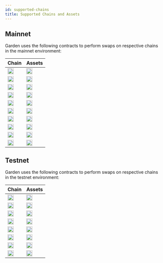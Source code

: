 ```yaml
---
id: supported-chains
title: Supported Chains and Assets
---
```


## Mainnet
Garden uses the following contracts to perform swaps on respective chains in the mainnet environment:

| Chain | Assets | 
| - | - |
| <img src="/icons/btc.svg" alt="Btc" width="20" /> | [<img src="/icons/btc.svg" alt="BTC" width="20" />](/developers/contracts/atomic-swap-btc) |
| <img src="/icons/ethereum.svg" alt="Eth" width="20" /> | [<img src="/icons/wbtc.svg" alt="WBTC" width="20" />](https://etherscan.io/address/0x795dcb58d1cd4789169d5f938ea05e17eceb68ca#code) | [<img src="/icons/usdc.svg" alt="USDC" width="20" />](https://etherscan.io/address/0xd8a6e3fca403d79b6ad6216b60527f51cc967d39#code) | [<img src="/icons/cbbtc.svg" alt="cbBTC" width="20" />](https://etherscan.io/address/0xeae7721d779276eb0f5837e2fe260118724a2ba4#Code) | [<img src="/icons/iBTC.png" alt="iBTC" width="20" />](https://etherscan.io/address/0xDC74a45e86DEdf1fF7c6dac77e0c2F082f9E4F72#code) |
| <img src="/icons/arbitrum.svg" alt="Arb" width="20" /> | [<img src="/icons/wbtc.svg" alt="WBTC" width="20" />](https://arbiscan.io/address/0x6b6303fab8ec7232b4f2a7b9fa58e5216f608fcb#code) | [<img src="/icons/usdc.svg" alt="USDC" width="20" />](https://arbiscan.io/address/0xeae7721d779276eb0f5837e2fe260118724a2ba4#code) | [<img src="/icons/iBTC.png" alt="iBTC" width="20" />](https://arbiscan.io/address/0xdc74a45e86dedf1ff7c6dac77e0c2f082f9e4f72) |
| <img src="/icons/base.svg" alt="Base" width="20" /> | [<img src="/icons/cbbtc.svg" alt="cbBTC" width="20" />](https://basescan.io/address/0xeae7721d779276eb0f5837e2fe260118724a2ba4#code) | [<img src="/icons/usdc.svg" alt="USDC" width="20" />](https://basescan.io/address/0xd8a6e3fca403d79b6ad6216b60527f51cc967d39#code) |
| <img src="/icons/bera.svg" alt="Berachain" width="20" /> | [<img src="/icons/LBTC.svg" alt="LBTC" width="20" />](https://berascan.com/address/0x39f3294352208905fc6ebf033954E6c6455CdB4C#code) |
| <img src="/icons/starknet.svg" alt="Starknet" width="20" /> | [<img src="/icons/wbtc.svg" alt="WBTC" width="20" />](https://starkscan.co/contract/0x07defd8eb3b770005ab1ca5f89ad31f98fb5bc3c52deaeafd130be3b49f967b4#overview) |
| <img src="/icons/hyperliquid.svg" alt="HyperEVM" width="20" /> | [<img src="/icons/btc.svg" alt="uBTC" width="20" />](https://hyperscan.gas.zip/address/0x39f3294352208905fc6ebf033954E6c6455CdB4C?tab=contract) |
| <img src="/icons/corn.svg" alt="Corn" width="20" /> | [<img src="/icons/bitcorn.svg" alt="BTCN" width="20" />](https://cornscan.io/address/0xeaE7721d779276eb0f5837e2fE260118724a2Ba4) |
| <img src="/icons/unichain.svg" alt="Unichain" width="20" /> | [<img src="/icons/wbtc.svg" alt="WBTC" width="20" />](https://uniscan.xyz/address/0xD8a6E3FCA403d79b6AD6216b60527F51cc967D39) | [<img src="/icons/usdc.svg" alt="USDC" width="20" />](https://uniscan.xyz/address/0x795Dcb58d1cd4789169D5F938Ea05E17ecEB68cA) |
| <img src="/icons/BotanixIcon.jpg" alt="Botanix" width="20" /> | [<img src="/icons/BotanixBTC.png" alt="WBTC" width="20" />](https://uniscan.xyz/address/0xD8a6E3FCA403d79b6AD6216b60527F51cc967D39) |

## Testnet

Garden uses the following contracts to perform swaps on respective chains in the testnet environment:

| Chain | Assets |
| - | - |
| <img src="/icons/btc.svg" alt="BTC" width="20" /> | [<img src="/icons/btc.svg" alt="BTC" width="20" />](/developers/contracts/atomic-swap-btc) |
| <img src="/icons/ethereum.svg" alt="Eth" width="20" /> | [<img src="/icons/wbtc.svg" alt="WBTC" width="20" />](https://sepolia.etherscan.io/address/0x3C6a17b8cD92976D1D91E491c93c98cd81998265) |
| <img src="/icons/arbitrum.svg" alt="Arb" width="20" /> | [<img src="/icons/wbtc.svg" alt="WBTC" width="20" />](https://sepolia.arbiscan.io/address/0x1cd0bBd55fD66B4C5F7dfE434eFD009C09e628d1) | [<img src="/icons/seed.svg" alt="SEED" width="20" />](https://sepolia.arbiscan.io/address/0xD5FeDb4ceCB0F1D32788a190d9EB47D94D23eE4e) | [<img src="/icons/iBTC.png" alt="iBTC" width="20" />](https://sepolia.arbiscan.io/address/0xDfe6D9363EE96152D39391009a6723819D9E25EB) |
| <img src="/icons/base.svg" alt="Base" width="20" /> | [<img src="/icons/wbtc.svg" alt="WBTC" width="20" />](https://sepolia.basescan.org/address/0x00ab86f54F436CfE15253845F139955ae0C00bAf) | [<img src="/icons/usdt.svg" alt="USDT" width="20" />](https://sepolia.basescan.org/address/0xB391CA6D0A76CD2A927bC314856E8a374a225CFc) | [<img src="/icons/iBTC.png" alt="iBTC" width="20" />](https://sepolia.basescan.org/address/0xBCdAD29aC77E5bb27FD528Ab0045AF630259FE4f) |
| <img src="/icons/monad.svg" alt="Monad" width="20" /> | [<img src="/icons/cbbtc.svg" alt="cbBTC" width="20" />](https://testnet.monadexplorer.com/address/0x1dC94FdcAd8Aee13cfd34Db8a26d26E31572805c?tab=Contract) | [<img src="/icons/usdc.svg" alt="USDC" width="20" />](https://testnet.monadexplorer.com/address/0xE99D8A21d4F2ad2f90c279c869311503f9e25867?tab=Contract) |
| <img src="/icons/starknet.svg" alt="Starknet" width="20" /> | [<img src="/icons/wbtc.svg" alt="WBTC" width="20" />](https://sepolia.starkscan.co/contract/0x06579d255314109429a4477d89629bc2b94f529ae01979c2f8014f9246482603) |
| <img src="/icons/citrea.svg" alt="Citrea" width="20" /> | [<img src="/icons/wbtc.svg" alt="WCBTC" width="20" />](https://explorer.testnet.citrea.xyz/address/0xaD9d14CA82d9BF97fFf745fFC7d48172A1c0969E?tab=contract) | [<img src="/icons/btc.svg" alt="cBTC" width="20" />](https://explorer.testnet.citrea.xyz/address/0x6218FA00f47a61aCD8B46D6f1b15c4D730F803F2?tab=contract) |
| <img src="/icons/solana.png" alt="Solana" width="20" /> | [<img src="/icons/solana.png" alt="SOL" width="20" />](https://explorer.solana.com/address/2bag6xpshpvPe7SJ9nSDLHpxqhEAoHPGpEkjNSv7gxoF?cluster=devnet) |
